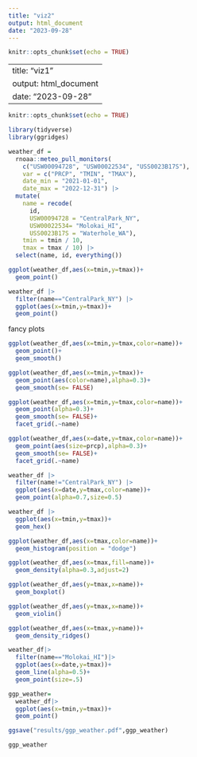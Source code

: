 ```yaml
---
title: "viz2"
output: html_document
date: "2023-09-28"
---
```


```r
knitr::opts_chunk$set(echo = TRUE)
```

---
title: "viz1"
output: html_document
date: "2023-09-28"
---

```r
knitr::opts_chunk$set(echo = TRUE)
```

```r
library(tidyverse)
library(ggridges)
```


```r
weather_df = 
  rnoaa::meteo_pull_monitors(
    c("USW00094728", "USW00022534", "USS0023B17S"),
    var = c("PRCP", "TMIN", "TMAX"), 
    date_min = "2021-01-01",
    date_max = "2022-12-31") |>
  mutate(
    name = recode(
      id, 
      USW00094728 = "CentralPark_NY", 
      USW00022534= "Molokai_HI",
      USS0023B17S = "Waterhole_WA"),
    tmin = tmin / 10,
    tmax = tmax / 10) |>
  select(name, id, everything())
```
```r
ggplot(weather_df,aes(x=tmin,y=tmax))+
  geom_point()
```

```r
weather_df |>
  filter(name=="CentralPark_NY") |>
  ggplot(aes(x=tmin,y=tmax))+
  geom_point()

```

fancy plots
```r
ggplot(weather_df,aes(x=tmin,y=tmax,color=name))+
  geom_point()+
  geom_smooth()
```
```r
ggplot(weather_df,aes(x=tmin,y=tmax))+
  geom_point(aes(color=name),alpha=0.3)+
  geom_smooth(se= FALSE)
```

```r
ggplot(weather_df,aes(x=tmin,y=tmax,color=name))+
  geom_point(alpha=0.3)+
  geom_smooth(se= FALSE)+
  facet_grid(.~name)
```

```r
ggplot(weather_df,aes(x=date,y=tmax,color=name))+
  geom_point(aes(size=prcp),alpha=0.3)+
  geom_smooth(se= FALSE)+
  facet_grid(.~name)
```

```r
weather_df |>
  filter(name!="CentralPark_NY") |>
  ggplot(aes(x=date,y=tmax,color=name))+
  geom_point(alpha=0.7,size=0.5)
```
```r
weather_df |>
  ggplot(aes(x=tmin,y=tmax))+
  geom_hex()
```

```r
ggplot(weather_df,aes(x=tmax,color=name))+
  geom_histogram(position = "dodge")
```

```r
ggplot(weather_df,aes(x=tmax,fill=name))+
  geom_density(alpha=0.3,adjust=2)
```
```r
ggplot(weather_df,aes(y=tmax,x=name))+
  geom_boxplot()
```

```r
ggplot(weather_df,aes(y=tmax,x=name))+
  geom_violin()
```

```r
ggplot(weather_df,aes(x=tmax,y=name))+
  geom_density_ridges()
```
```r
weather_df|>
  filter(name=="Molokai_HI")|>
  ggplot(aes(x=date,y=tmax))+
  geom_line(alpha=0.5)+
  geom_point(size=.5)
```
```r
ggp_weather=
  weather_df|>
  ggplot(aes(x=tmin,y=tmax))+
  geom_point()

ggsave("results/ggp_weather.pdf",ggp_weather)
```

```r
ggp_weather
```

